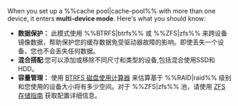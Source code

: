 When you set up a %%cache pool|cache-pool%% with more than one device, it enters **multi-device mode**. Here's what you should know:

- **数据保护：** 此模式使用 %%BTRFS|btrfs%% 或 %%ZFS|zfs%% 来跨设备镜像数据，帮助保护您的缓存数据免受驱动器故障的影响。即使丢失一个设备，您也不会丢失任何数据。
- **混合搭配**:您可以添加或移除不同尺寸和类型的设备,包括混合使用SSD和HDD。
- **容量管理：** 使用 [BTRFS 磁盘使用计算器](http://carfax.org.uk/btrfs-usage/) 来估算基于 %%RAID|raid%% 级别和您使用的设备大小将有多少空间。对于 %%ZFS|zfs%% 池，请使用 [ZFS 存储指南](../../../advanced-configurations/optimize-storage/zfs-storage.mdx) 获取配置详细信息。
